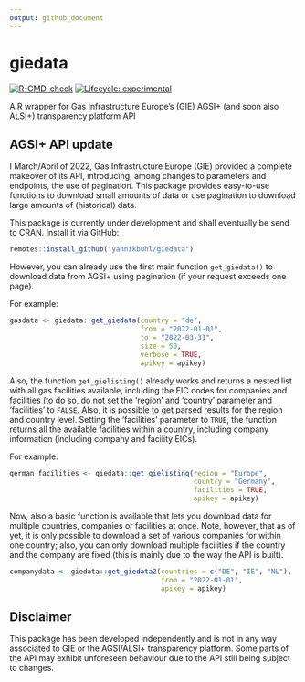 ```yaml
---
output: github_document
---
```


# giedata

<!-- badges: start -->
[![R-CMD-check](https://github.com/yannikbuhl/giedata/workflows/R-CMD-check/badge.svg)](https://github.com/yannikbuhl/giedata/actions)
[![Lifecycle: experimental](https://lifecycle.r-lib.org/articles/figures/lifecycle-experimental.svg)](https://lifecycle.r-lib.org/articles/stages.html#experimental)
<!-- badges: end -->

A R wrapper for Gas Infrastructure Europe's (GIE) AGSI+ (and soon also ALSI+) transparency platform API

## AGSI+ API update
I March/April of 2022, Gas Infrastructure Europe (GIE) provided a complete makeover of its API, introducing, among changes to parameters and endpoints, the use of pagination. This package provides easy-to-use functions to download small amounts of data or use pagination to download large amounts of (historical) data.

This package is currently under development and shall eventually be send to CRAN. Install it via GitHub:

```r
remotes::install_github("yannikbuhl/giedata")
```

However, you can already use the first main function `get_giedata()` to download data from AGSI+ using pagination (if your request exceeds one page).

For example:

```r

gasdata <- giedata::get_giedata(country = "de",
                                from = "2022-01-01",
                                to = "2022-03-31",
                                size = 50,
                                verbose = TRUE,
                                apikey = apikey)

```

Also, the function `get_gielisting()` already works and returns a nested list with all gas facilities available, including the EIC codes for companies and facilities (to do so, do not set the 'region' and 'country' parameter and 'facilities' to `FALSE`. Also, it is possible to get parsed results for the region and country level. Setting the 'facilities' parameter to `TRUE`, the function returns all the available facilities within a country, including company information (including company and facility EICs). 

For example:

```r

german_facilities <- giedata::get_gielisting(region = "Europe",
                                             country = "Germany",
                                             facilities = TRUE,
                                             apikey = apikey)

```

Now, also a basic function is available that lets you download data for multiple countries, companies or facilities at once. Note, however, that as of yet, it is only possible to download a set of various companies for within one country; also, you can only download multiple facilities if the country and the company are fixed (this is mainly due to the way the API is built).

```r

companydata <- giedata::get_giedata2(countries = c("DE", "IE", "NL"), 
                                     from = "2022-01-01",
                                     apikey = apikey)

```

## Disclaimer
This package has been developed independently and is not in any way associated to GIE or the AGSI/ALSI+ transparency platform. Some parts of the API may exhibit unforeseen behaviour due to the API still being subject to changes. 
